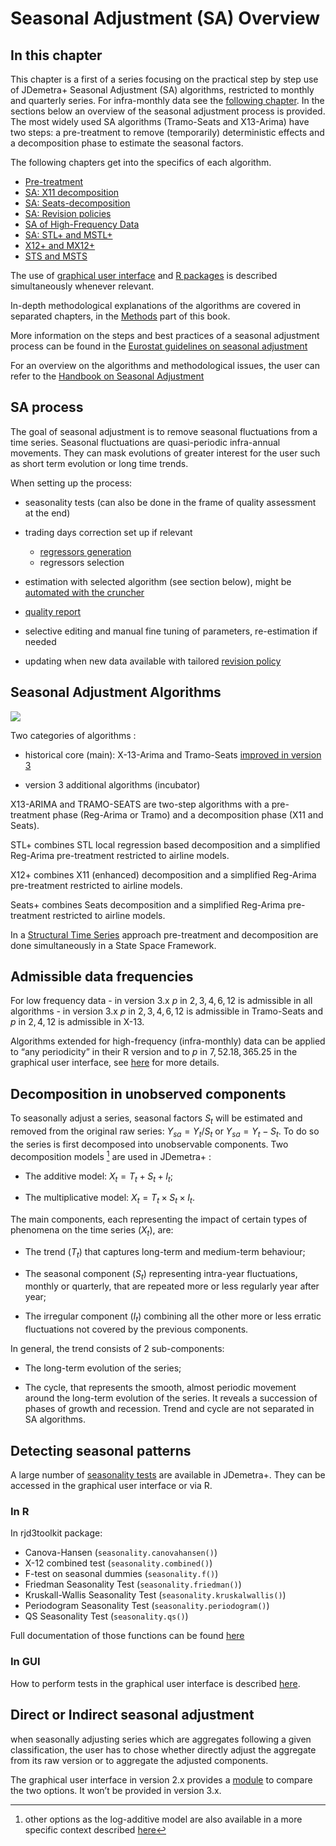 # Seasonal Adjustment (SA) Overview {#sa-overview .unnumbered}

## In this chapter

This chapter is a first of a series focusing on the practical step by step use of JDemetra+ Seasonal Adjustment (SA) algorithms, restricted to monthly and quarterly series. For infra-monthly data see the [following chapter](#a-sa-hf). In the sections below an overview of the seasonal adjustment process is provided. The most widely used SA algorithms (Tramo-Seats and X13-Arima) have two steps: a pre-treatment to remove (temporarily) deterministic effects and a decomposition phase to estimate the seasonal factors.

The following chapters get into the specifics of each algorithm.

- [Pre-treatment](#sa-pre-t)
- [SA: X11 decomposition](a-sa-X11)
- [SA: Seats-decomposition](#a-sa-seats)
- [SA: Revision policies](#a-rev-pol)
- [SA of High-Frequency Data](#a-sa-hf)
- [SA: STL+ and MSTL+](#a-sa-stl)
- [X12+ and MX12+](a-sa-x12)
- [STS and MSTS](#a-sa-bsm)


The use of [graphical user interface](T-graphical-user-interface.qmd) and [R packages](T-r-packages.qmd) is described simultaneously whenever relevant.

In-depth methodological explanations of the algorithms are covered in separated chapters, in the [Methods](P_Methods.qmd) part of this book.

More information on the steps and best practices of a seasonal adjustment process can be found in the [Eurostat guidelines on seasonal adjustment](https://ec.europa.eu/eurostat/documents/3859598/6830795/KS-GQ-15-001-EN-N.pdf)

For an overview on the algorithms and methodological issues, the user can refer to the [Handbook on Seasonal Adjustment](https://ec.europa.eu/eurostat/documents/3859598/8939616/KS-GQ-18-001-EN-N.pdf)

## SA process

The goal of seasonal adjustment is to remove seasonal fluctuations from a time series. Seasonal fluctuations are quasi-periodic infra-annual movements. They can mask evolutions of greater interest for the user such as short term evolution or long time trends.

When setting up the process: 

- seasonality tests (can also be done in the frame of quality assessment at the end)

- trading days correction set up if relevant 
    - [regressors generation](#a-cal)
    - regressors selection 
    
- estimation with selected algorithm (see section below), might be [automated with the cruncher](#t-prod)

- [quality report](#t-prod)

- selective editing and manual fine tuning of parameters, re-estimation if needed 

- updating when new data available with tailored [revision policy](#a-rev-pol)

<!-- ## Quick Start -->
<!-- (chap à part?) -->
<!-- To launch a -->
<!-- en mode cahier d'exos  -->

<!-- #a-sa-X11-q-start -->
<!-- #a-sa-seats-q-start -->

## Seasonal Adjustment Algorithms

<!-- Extensions for high frequency data tackled in frequency part  -->

![](All_images/SA_Algos.png)

Two categories of algorithms :

-   historical core (main): X-13-Arima and Tramo-Seats [improved in version 3](#v3-vs-v2-sa)

-   version 3 additional algorithms (incubator)

X13-ARIMA and TRAMO-SEATS are two-step algorithms with a pre-treatment phase (Reg-Arima or Tramo) and a decomposition phase (X11 and Seats). 

STL+ combines STL local regression based decomposition and a simplified Reg-Arima pre-treatment restricted to airline models.

X12+ combines X11 (enhanced) decomposition and a simplified Reg-Arima pre-treatment restricted to airline models.

Seats+ combines Seats decomposition and a simplified Reg-Arima pre-treatment restricted to airline models.

In a [Structural Time Series](#a-sa-bsm) approach pre-treatment and decomposition are done simultaneously in a State Space Framework.

## Admissible data frequencies

For low frequency data
    - in version 3.x $p$ in ${2,3,4,6,12}$ is admissible in all algorithms
    - in version 3.x $p$ in ${2,3,4,6,12}$ is admissible in Tramo-Seats and $p$ in ${2,4,12}$ is admissible in X-13.

Algorithms extended for high-frequency (infra-monthly) data can be applied to "any periodicity" in their R version and to $p$ in ${7, 52.18, 365.25}$ in the graphical user interface, see [here](#a-sa-hf) for more details.

## Decomposition in unobserved components

To seasonally adjust a series, seasonal factors $S_{t}$ will be estimated and removed from the original raw series: $Y_{sa}=Y_{t}/S_{t}$ or $Y_{sa}=Y_{t}-S_{t}$. To do so the series is first decomposed into unobservable components. Two decomposition models [^a-sa-overview-1] are used in JDemetra+ :

[^a-sa-overview-1]: other options as the log-additive model are also available in a more specific context described [here](#a-sa-X11-settings)

-   The additive model: $X_{t} = T_{t} + S_{t} + I_{t}$;

-   The multiplicative model: $X_{t} = T_{t} \times S_{t} \times I_{t}$.

The main components, each representing the impact of certain types of phenomena on the time series ($X_{t}$), are:

-   The trend ($T_{t}$) that captures long-term and medium-term behaviour;

-   The seasonal component ($S_{t}$) representing intra-year fluctuations, monthly or quarterly, that are repeated more or less regularly year after year;

-   The irregular component ($I_{t}$) combining all the other more or less erratic fluctuations not covered by the previous components.

In general, the trend consists of 2 sub-components:

-   The long-term evolution of the series;

-   The cycle, that represents the smooth, almost periodic movement around the long-term evolution of the series. It reveals a succession of phases of growth and recession. Trend and cycle are not separated in SA algorithms.

## Detecting seasonal patterns

A large number of [seasonality tests](#m-tests) are available in JDemetra+. They can be accessed in the graphical user interface or via R.

### In R

In rjd3toolkit package:

-   Canova-Hansen (`seasonality.canovahansen()`)
-   X-12 combined test (`seasonality.combined()`)
-   F-test on seasonal dummies (`seasonality.f()`)
-   Friedman Seasonality Test (`seasonality.friedman()`)
-   Kruskall-Wallis Seasonality Test (`seasonality.kruskalwallis()`)
-   Periodogram Seasonality Test (`seasonality.periodogram()`)
-   QS Seasonality Test (`seasonality.qs()`)

Full documentation of those functions can be found [here](https://rjdemetra.github.io/rjd3toolkit/reference/index.html)

### In GUI

How to perform tests in the graphical user interface is described [here](#t-GUI-tstools-tests).

## Direct or Indirect seasonal adjustment

when seasonally adjusting series which are aggregates following a given classification, the user has to chose whether directly adjust the aggregate from its raw version or to aggregate the adjusted components.

The graphical user interface in version 2.x provides a [module](#direct-indirect) to compare the two options. It won't be provided in version 3.x.
